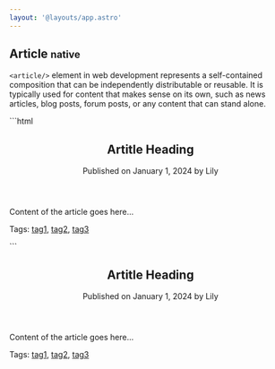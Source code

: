 ```yaml
---
layout: '@layouts/app.astro'
---
```


## Article <small> native </small>

`<article/>` element in web development represents a self-contained
composition that can be independently distributable or reusable. It is
typically used for content that makes sense on its own, such as news articles,
blog posts, forum posts, or any content that can stand alone.

<x-grid style='--cols: 2;' class='outln outln-primary radius-3xs'>
	```html
	<article>
		<header>
			<h1>Artitle Heading</h1>
			<time>Published on January 1, 2024 by Lily</time>
		</header>
		<p>Content of the article goes here...</p>
		<footer>
			<p>
				Tags: <a href='#'>tag1</a>, <a href='#'>tag2</a>, <a href='#'>tag3</a>
			</p>
		</footer>
	</article>
	```
	<column class='align-center[items] flex place-center p-5xl'>
		<article>
			<header>
				<h1>Artitle Heading</h1>
				<time>Published on January 1, 2024 by Lily</time>
			</header>
			<p>Content of the article goes here...</p>
			<footer>
				<p>
					Tags: <a href='#'>tag1</a>, <a href='#'>tag2</a>, <a href='#'>tag3</a>
				</p>
			</footer>
		</article>
	</column>
</x-grid>
